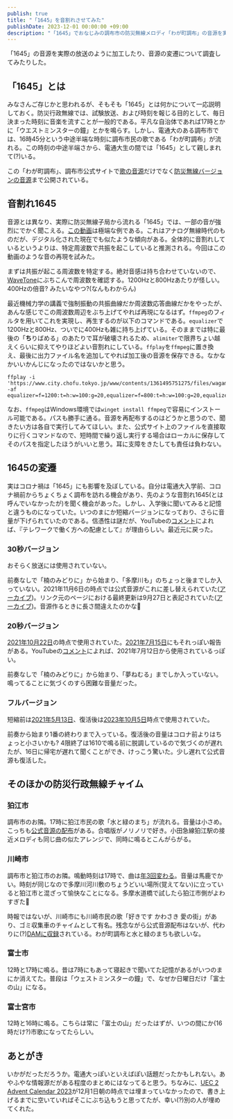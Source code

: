 ```yaml
---
publish: true
title: "「1645」を音割れさせてみた"
publishDate: 2023-12-01 00:00:00 +09:00
description: "「1645」でおなじみの調布市の防災無線メロディ「わが町調布」の音源を実際の放送のように加工したり、音源の変遷について調査してみたりした。"
---
```


「1645」の音源を実際の放送のように加工したり、音源の変遷について調査してみたりした。

## 「1645」とは

みなさんご存じかと思われるが、そもそも「1645」とは何かについて一応説明しておく。防災行政無線では、試験放送、および時刻を報じる目的として、毎日決まった時刻に音楽を流すことが一般的である。平凡な自治体であれば17時とかに「ウエストミンスターの鐘」とかを鳴らす。しかし、電通大のある調布市では、16時45分という中途半端な時刻に調布市民の歌である「わが町調布」が流れる。この時刻の中途半端さから、電通大生の間では「1645」として親しまれて(?)いる。

この「わが町調布」、調布市公式サイトで[歌の音源](https://www.city.chofu.tokyo.jp/www/contents/1450671006552/index.html)だけでなく[防災無線バージョンの音源](https://www.city.chofu.tokyo.jp/www/contents/1361495751275/index.html)まで公開されている。

<OGPCard url="https://www.city.chofu.tokyo.jp/www/contents/1361495751275/index.html"/>

## 音割れ1645

音源とは異なり、実際に防災無線子局から流れる「1645」では、一部の音が強烈にでかく聞こえる。[この動画](https://www.youtube.com/watch?v=XrGAv7bUnyE)は極端な例である。これはアナログ無線時代のものだが、デジタル化された現在でも似たような傾向がある。全体的に音割れしているというよりは、特定周波数で共振を起こしていると推測される。今回はこの動画のような音の再現を試みた。

<OGPCard url="https://www.youtube.com/watch?v=XrGAv7bUnyE" />

まずは共振が起こる周波数を特定する。絶対音感は持ち合わせていないので、[WaveTone](https://ackiesound.ifdef.jp/download.html#wt)にぶちこんで周波数を確認する。1200Hzと800Hzあたりが怪しい。400Hzの倍音? みたいなやつ?(なんもわからん)

最近機械力学の講義で強制振動の共振曲線だか周波数応答曲線だかをやったが、あんな感じでこの周波数周辺をぶち上げてやれば再現になるはず。`ffmpeg`のフィルタを用いてこれを実現し、再生するのが以下のコマンドである。`equalizer`で1200Hzと800Hz、ついでに400Hzも雑に持ち上げている。そのままでは特に最後の「**ち**りばめる」のあたりで耳が破壊されるため、`alimiter`で限界ちょい越えくらいに抑えてやりほどよい音割れにしている。`ffplay`を`ffmpeg`に置き換え、最後に出力ファイル名を追加してやれば加工後の音源を保存できる。なかなかいいかんじになったのではないかと思う。

```
ffplay -i 'https://www.city.chofu.tokyo.jp/www/contents/1361495751275/files/wagamachichofu.mp3' -af equalizer=f=1200:t=h:w=100:g=20,equalizer=f=800:t=h:w=100:g=20,equalizer=f=400:t=h:w=100:g=10,alimiter=level_in=0.9:level_out=1.1
```

なお、`ffmpeg`はWindows環境では`winget install ffmpeg`で容易にインストール可能である。パスも勝手に通る。音源を再配布するのはどうかと思うので、聞きたい方は各自で実行してみてほしい。また、公式サイト上のファイルを直接取りに行くコマンドなので、短時間で繰り返し実行する場合はローカルに保存してそのパスを指定したほうがいいと思う。耳に支障をきたしても責任は負わない。

## 1645の変遷

実はコロナ禍は「1645」にも影響を及ぼしている。自分は電通大入学前、コロナ禍前からちょくちょく調布を訪れる機会があり、先のような音割れ1645(とは呼んでいなかったが)を聞く機会があった。しかし、入学後に聞いてみると記憶と違うものになっていた。いつのまにか短縮バージョンになっており、さらに音量が下げられていたのである。信憑性は謎だが、YouTubeの[コメント](https://www.youtube.com/watch?v=06I6gvmeToo)によれば、『テレワークで働く方への配慮として』が理由らしい。最近元に戻った。

### 30秒バージョン

おそらく放送には使用されていない。

前奏なしで「楠のみどりに」から始まり、「多摩川も」のちょっと後までしか入っていない。2021年11月6日の時点では公式音源がこれに差し替えられていた([アーカイブ](https://www.city.chofu.tokyo.jp/www/contents/1361495751275/files/wagamachichofu.mp3))。リンク元のページにおける最終更新は9月27日と表記されていた([アーカイブ](http://web.archive.org/web/20211123054013/https://www.city.chofu.tokyo.jp/www/contents/1361495751275/index.html))。音源作るときに長さ間違えたのかな🤔

### 20秒バージョン

[2021年10月22日](https://www.youtube.com/watch?v=-TdoFTZQtbk)の時点で使用されていた。[2021年7月15日](https://twitter.com/Chikuwa2_UEC21/status/1415578370775994368)にもそれっぽい報告がある。YouTubeの[コメント](https://www.youtube.com/watch?v=pPcoeiwo85M)によれば、2021年7月12日から使用されているっぽい。

前奏なしで「楠のみどりに」から始まり、「夢ねむる」までしか入っていない。鳴ってることに気づくのすら困難な音量だった。

### フルバージョン

短縮前は[2021年5月13日](https://www.youtube.com/watch?v=06I6gvmeToo)、復活後は[2023年10月5日](https://twitter.com/raygo_math/status/1709837381283803294)時点で使用されていた。

前奏から始まり1番の終わりまで入っている。復活後の音量はコロナ前よりはちょっと小さいかも? 4限終了は1610で鳴る前に脱調しているので気づくのが遅れたが、16日に帰宅が遅れて聞くことができ、けっこう驚いた。少し遅れて公式音源も復活した。

<Tweet id="1713823726679273501" />
<Tweet id="1715278137859486046" hideThread/>

## そのほかの防災行政無線チャイム

### 狛江市

調布市のお隣。17時に狛江市民の歌「水と緑のまち」が流れる。音量は小さめ。こっちも[公式音源の配布](https://www.city.komae.tokyo.jp/index.cfm/46,63352,353,2696,html)がある。合唱版がノリノリで好き。小田急線狛江駅の接近メロディも同じ曲の似たアレンジで、同時に鳴るとこんがらがる。

### 川崎市

調布市と狛江市のお隣。鳴動時刻は17時で、曲は[年3回変わる](https://www.city.kawasaki.jp/templates/faq/601/0000011700.html)。音量は馬鹿でかい。時刻が同じなので多摩川河川敷のちょうどいい場所(覚えてない)に立っていると狛江市と混ざって愉快なことになる。多摩水道橋で試したら狛江市側がよわすぎた🥺

<Tweet id="1714238839810846785" />

時報ではないが、川崎市にも川崎市民の歌「好きです かわさき 愛の街」があり、ゴミ収集車のチャイムとして有名。残念ながら公式音源配布はないが、代わりに(?)[DAMに収録](https://www.clubdam.com/karaokesearch/songleaf.html?requestNo=1810-19)されている。わが町調布と水と緑のまちも欲しいな。

### 富士市

12時と17時に鳴る。昔は7時にもあって寝起きで聞いてた記憶があるがいつのまにか消えてた。普段は「ウェストミンスターの鐘」で、なぜか日曜日だけ「富士の山」になる。

### 富士宮市

12時と16時に鳴る。こちらは常に「富士の山」だったはずが、いつの間にか(16時だけ?)市歌になってたらしい。

## あとがき

いかがだっただろうか。電通大っぽいといえばぽい話題だったかもしれない。あやふやな情報源だがある程度のまとめにはなってると思う。ちなみに、[UEC 2 Advent Calendar 2023](https://adventar.org/calendars/8704)が12月1日朝の時点では埋まっていなかったので、書き上げるまでに空いていればそこにぶち込もうと思ってたが、幸い(?)別の人が埋めてくれた。

<OGPCard url="https://adventar.org/calendars/8704" />